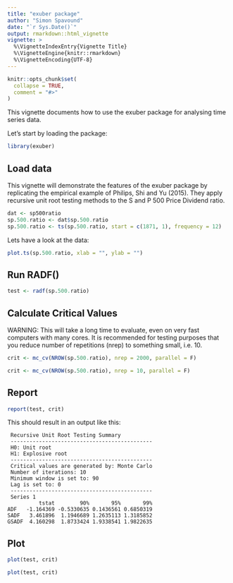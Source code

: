 ```yaml
---
title: "exuber package"
author: "Simon Spavound"
date: "`r Sys.Date()`"
output: rmarkdown::html_vignette
vignette: >
  %\VignetteIndexEntry{Vignette Title}
  %\VignetteEngine{knitr::rmarkdown}
  %\VignetteEncoding{UTF-8}
---
```


```r
knitr::opts_chunk$set(
  collapse = TRUE,
  comment = "#>"
)
```

This vignette documents how to use the exuber package for analysing time series data.

Let's start by loading the package:

```r
library(exuber)
```

## Load data

This vignette will demonstrate the features of the exuber package by replicating the empirical example of Philips, Shi and Yu (2015). They apply recursive unit root testing methods to the S and P 500 Price Dividend ratio.

<!-- this will need a lot of modification once I have worked out how to correctly attach the data file --> 

```r
dat <- sp500ratio
sp.500.ratio <- dat$sp.500.ratio
sp.500.ratio <- ts(sp.500.ratio, start = c(1871, 1), frequency = 12)
```

Lets have a look at the data:

<!-- need to read up how to correctly format these graphs -->

```r
plot.ts(sp.500.ratio, xlab = "", ylab = "")
```

## Run RADF()

```r
test <- radf(sp.500.ratio)
```

## Calculate Critical Values

WARNING: This will take a long time to evaluate, even on very fast computers with many cores. It is recommended for testing purposes that you reduce number of repetitions (nrep) to something small, i.e. 10.

```r
crit <- mc_cv(NROW(sp.500.ratio), nrep = 2000, parallel = F)
```

```r
crit <- mc_cv(NROW(sp.500.ratio), nrep = 10, parallel = F)
```

## Report

```r
report(test, crit)
```

This should result in an output like this:

```
 Recursive Unit Root Testing Summary 
 --------------------------------------------- 
 H0: Unit root  
 H1: Explosive root 
 ---------------------------------------------
 Critical values are generated by: Monte Carlo 
 Number of iterations: 10 
 Minimum window is set to: 90 
 Lag is set to: 0 
 ---------------------------------------------
 Series 1 
          tstat        90%       95%       99%
ADF   -1.164369 -0.5330635 0.1436561 0.6850319
SADF   3.461896  1.1946689 1.2635113 1.3185852
GSADF  4.160298  1.8733424 1.9338541 1.9822635
```

## Plot

<!-- see issue tracker cannot modify x labels -->

```r
plot(test, crit)
```

```r
plot(test, crit)
```

